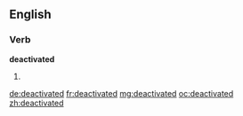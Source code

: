 ==English==

===Verb===
'''deactivated'''

# {{past of|deactivate}}

[[de:deactivated]]
[[fr:deactivated]]
[[mg:deactivated]]
[[oc:deactivated]]
[[zh:deactivated]]